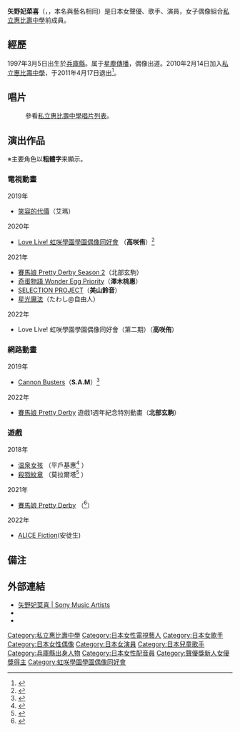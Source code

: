 {{藝人
| 姓名 = 矢野　妃菜喜
| 類型 = 配音員
| 圖片 = 
| 圖片尺寸 = 
| 圖片簡介 = 
| 本名 = {{lang|ja|矢野 妃菜喜（やの ひなき）}}
| 外文名 = 
| 外文 = 
| 羅馬拼音 = Hinaki Yano
| 英文名 = 
| 暱稱 = {{lang|ja|ひにゃ}}
| 其他藝名 = 
| 國籍 = {{JPN}}
| 民族 = [[大和民族|大和民族]]
| 籍貫 = 
| 出生日期 = {{birth date and age|1997|03|05}}
| 出生地點 = {{flag|JPN|1947|name=日本國}}[[兵庫縣|兵庫縣]]
| 職業 = [[聲優|聲優]]、[[歌手|歌手]]
| 語言 = 日語
| 三圍 = 
| 教育程度 = 
| 音樂類型 = [[J-POP|J-POP]]、[[動畫歌曲|動畫歌曲]]
| 演奏樂器 = 
| 出道地點 = 日本
| 出道作 = 
| 出道日期 = 2010年（私立恵比寿中学）
| 代表作 = 高咲侑（[[Love_Live!_虹咲學園學園偶像同好會|Love Live! 虹咲學園學園偶像同好會]]）
| 活躍年代 = 2008年-
| 唱片公司 = 
| 經紀公司 = [[Sony_Music_Artists|Sony Music Artists]]
| 網站 = 
| 相關團體 = [[私立惠比壽中學|私立惠比壽中學]] <br/> [[虹咲學園學園偶像同好會|虹咲學園學園偶像同好會]]
| 現任成員 = 
| 音樂專輯 = 
| 電影 = 
| 主持節目 = 
| 電視劇 = 
| 廣播劇 = 
| 舞台劇 = 
| 書籍 = 
}}

'''矢野妃菜喜'''（{{lang-ja|矢野 妃菜喜}}，{{bd|1997年|3月5日||}}，本名與藝名相同）是日本女聲優、歌手、演員，女子偶像組合[[私立惠比壽中學|私立惠比壽中學]]前成員。

== 經歷 ==
1997年3月5日出生於[[兵庫縣|兵庫縣]]。属于[[星塵傳播|星塵傳播]]，偶像出道。2010年2月14日加入[[私立惠比壽中學|私立惠比壽中學]]，于2011年4月17日退出<ref name="blog">{{Cite web|url=https://ameblo.jp/shirituebichu/entry-10866225316.html?frm=theme|title=ありがとうございました(T∀T)（ヒナキ）|accessdate=2018-10-23|publisher=|website=私立恵比寿中学オフィシャルブログ}}</ref>。

==唱片==
: 參看[[私立惠比壽中學#唱片|私立惠比壽中學唱片列表]]。

== 演出作品 ==
※主要角色以'''粗體字'''来顯示。

=== 電視動畫 ===
;2019年
* [[笑容的代價|笑容的代價]]（艾瑪）<!-- 2019-03-08 -->
;2020年
* [[Love_Live!_虹咲學園學園偶像同好會|Love Live! 虹咲學園學園偶像同好會]] （'''高咲侑'''）<ref>{{Cite web|url=http://www.lovelive-anime.jp/nijigasaki/cast.php|title=キャスト&スタッフ|work=ラブライブ！虹ヶ咲学園スクールアイドル同好会|accessdate=2020-09-13|archive-date=2020-01-30|archive-url=https://web.archive.org/web/20200130081822/http://www.lovelive-anime.jp/nijigasaki/cast.php|dead-url=no}}</ref><!-- 2020-10-03 -->
;2021年
* [[賽馬娘_Pretty_Derby|賽馬娘 Pretty Derby Season 2]]（北部玄駒）<!-- 2021-01-04 -->
* [[奇蛋物語_Wonder_Egg_Priority|奇蛋物語 Wonder Egg Priority]]（'''澤木桃惠'''）<!-- 2021-02-02 -->
* [[SELECTION_PROJECT|SELECTION PROJECT]]（'''美山鈴音'''）<!-- 2021-10-01 -->
* [[星光魔法|星光魔法]]（たわし@自由人）<!-- 2021-11-07 -->
;2022年
* Love Live! 虹咲學園學園偶像同好會（第二期）（'''高咲侑'''）<!-- 2022-04 -->

=== 網路動畫 ===
;2019年
* [[Cannon_Busters|Cannon Busters]]（'''S.A.M'''）<ref>{{Cite web|url=https://www.netflix.com/jp/title/80195357|title=Netflix作品紹介ページ|work=キャノン・バスターズ|accessdate=2020-12-26|archive-date=2021-08-17|archive-url=https://web.archive.org/web/20210817060832/https://www.netflix.com/jp/title/80195357|dead-url=no}}</ref><!-- 2019-08-29 -->
;2022年
* [[賽馬娘_Pretty_Derby|賽馬娘 Pretty Derby]] 遊戲1週年紀念特別動畫（'''北部玄駒'''）<!-- 2022-02-22 -->

=== 遊戲 ===
;2018年
* [[温泉女孩|温泉女孩]] （平戶基惠<ref name="温泉">{{Cite web|author=Sony Music Artists Inc.|url=https://www.sma.co.jp/s/sma/news/detail/75017?ima=0000#/|title=【出演情報】クロスメディアプロジェクト『温泉むすめ』|accessdate=2018-10-23|publisher=|archive-date=2018-10-23|archive-url=https://web.archive.org/web/20181023195913/https://www.sma.co.jp/s/sma/news/detail/75017?ima=0000#/|dead-url=no}}</ref> ）
* [[殺戮紋章|殺戮紋章]] （莫拉爾塔<ref name="cp">{{Cite web|author=Sony Music Artists Inc.|url=https://www.sma.co.jp/s/sma/news/detail/75364?ima=0000#/|title=【ゲーム出演情報】本格シミュレーションRPG『ファントム オブ キル《ロストラグナロク》』|accessdate=2018-10-23|publisher=|archive-date=2018-10-23|archive-url=https://web.archive.org/web/20181023195847/https://www.sma.co.jp/s/sma/news/detail/75364?ima=0000#/|dead-url=no}}</ref> ）
;2021年
* [[賽馬娘_Pretty_Derby|賽馬娘 Pretty Derby]] （{{link-ja|北部玄駒|キタサンブラック}}<ref>{{cite web|url=https://umamusume.jp/character/detail/?name=kitasanblack|title=CHARACTER|publisher=ウマ娘 公式サイト|work=[[Cygames|Cygames]]|accessdate=2021-03-30|archive-date=2021-12-20|archive-url=https://web.archive.org/web/20211220150439/https://umamusume.jp/character/detail/?name=kitasanblack|dead-url=no}}</ref>）
;2022年
*[[ALICE_Fiction|ALICE Fiction]](安徒生)

== 備注 ==
{{Reflist}}

== 外部連結 ==
* [https://www.sma.co.jp/s/sma/artist/454# 矢野妃菜喜 | Sony Music Artists] {{Wayback|url=https://www.sma.co.jp/s/sma/artist/454 |date=20211107040851 }}{{ja icon}}
* {{Twitter|yano_hinaki35}}{{ja icon}}
* {{Instagram|yano_hinaki35}}{{ja icon}}

{{私立惠比壽中學}}
{{虹咲學園學園偶像同好會}}
{{聲優獎新人女優獎}}

{{Authority control}}

{{DEFAULTSORT:Yano Hinaki}}
[[Category:私立惠比壽中學|Category:私立惠比壽中學]]
[[Category:日本女性電視藝人|Category:日本女性電視藝人]]
[[Category:日本女歌手|Category:日本女歌手]]
[[Category:日本女性偶像|Category:日本女性偶像]]
[[Category:日本女演員|Category:日本女演員]]
[[Category:日本兒童歌手|Category:日本兒童歌手]]
[[Category:兵庫縣出身人物|Category:兵庫縣出身人物]]
[[Category:日本女性配音員|Category:日本女性配音員]]
[[Category:聲優獎新人女優獎得主|Category:聲優獎新人女優獎得主]]
[[Category:虹咲學園學園偶像同好會|Category:虹咲學園學園偶像同好會]]